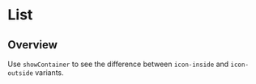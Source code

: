 
<Meta of={OrderedListStories} />

# List

## Overview

Use `showContainer` to see the difference between `icon-inside` and `icon-outside` variants.

<Canvas>
  <Story of={OrderedListStories.OrderedList} />
</Canvas>

<Controls />
